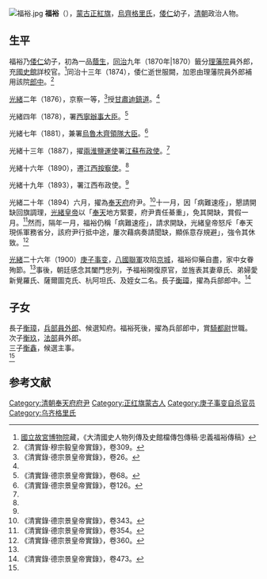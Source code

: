[[File:福裕.jpg|thumb]]
'''福裕'''（{{bd|？||1900年|catIdx=}}），[[蒙古|蒙古]][[正紅旗|正紅旗]]，[[烏齊格里氏|烏齊格里氏]]，[[倭仁|倭仁]]幼子，[[清朝|清朝]]政治人物。

==生平==

福裕乃[[倭仁|倭仁]]幼子，初為一品[[蔭生|蔭生]]，[[同治|同治]]九年（1870年|1870）籤分[[理藩院|理藩院]]員外郎，充[[國史館_(清朝)|國史館]]詳校官。<ref name="ReferenceA">[[國立故宮博物院|國立故宮博物院]]藏，《大清國史人物列傳及史館檔傳包傳稿‧忠義福裕傳稿》</ref>同治十三年（1874），倭仁逝世服闕，加恩由理藩院員外郎補用該院[[郎中|郎中]]。<ref>《清實錄‧穆宗毅皇帝實錄》，卷309。</ref>

[[光緒|光緒]]二年（1876），京察一等，<ref>《清實錄‧德宗景皇帝實錄》，卷26。</ref>授[[甘肅|甘肅]][[迪鎮道|迪鎮道]]。<ref name="ReferenceA"/>

光緒四年（1878），署[[西寧辦事大臣|西寧辦事大臣]]。<ref>《清實錄‧德宗景皇帝實錄》，卷68。</ref>

光緒七年（1881），兼署[[庫爾喀喇烏蘇領隊大臣|烏魯木齊領隊大臣]]。<ref>《清實錄‧德宗景皇帝實錄》，卷126。</ref>

光緒十三年（1887），擢[[鹽運使|兩淮鹽運使]]署[[江蘇|江蘇]][[布政使|布政使]]。<ref name="ReferenceA"/>

光緒十六年（1890），遷[[江西|江西]][[按察使|按察使]]。<ref name="ReferenceA"/>

光緒十九年（1893），署江西布政使。<ref name="ReferenceA"/>

光緒二十年（1894）六月，擢為[[奉天府|奉天府]]府尹。<ref>《清實錄‧德宗景皇帝實錄》，卷343。</ref>十一月，因「病難速痊」，懇請開缺回旗調理，[[光緒帝|光緒皇帝]]以「[[瀋陽市|奉天]]地方緊要，府尹責任綦重」，免其開缺，賞假一月。<ref>《清實錄‧德宗景皇帝實錄》，卷354。</ref>然而，隔年一月，福裕仍稱「病難速痊」，請求開缺，光緒皇帝怒斥「奉天現係軍務省分，該府尹行抵中途，屢次藉病奏請聞缺，顯係意存規避」，強令其休致。<ref>《清實錄‧德宗景皇帝實錄》，卷360。</ref>

[[光緒|光緒]]二十六年（1900）[[庚子事变|庚子事变]]，[[八國聯軍|八國聯軍]]攻陷[[北京|京城]]，福裕仰藥自盡，家中女眷殉節。<ref name="ReferenceA"/>事後，朝廷感念其闔門忠列，予福裕開復原官，並旌表其妻章氏、弟婦愛新覺羅氏、薩爾圖克氏、杭阿坦氏、及姪女二名。長子[[衡璋|衡璋]]，擢為兵部郎中。<ref>《清實錄‧德宗景皇帝實錄》，卷473。</ref>

==子女==

長子[[衡璋|衡璋]]，[[兵部|兵部]][[員外郎|員外郎]]、候選知府。福裕死後，擢為兵部郎中，賞[[騎都尉|騎都尉]]世職。<br>
次子[[衡玖|衡玖]]，[[法部|法部]]員外郎。<br>
三子[[衡鑫|衡鑫]]，候選主事。<br><ref name="ReferenceA"/>

==参考文献==
{{reflist}}

[[Category:清朝奉天府府尹|Category:清朝奉天府府尹]]
[[Category:正红旗蒙古人|Category:正红旗蒙古人]]
[[Category:庚子事变自杀官员|Category:庚子事变自杀官员]]
[[Category:乌齐格里氏|Category:乌齐格里氏]]